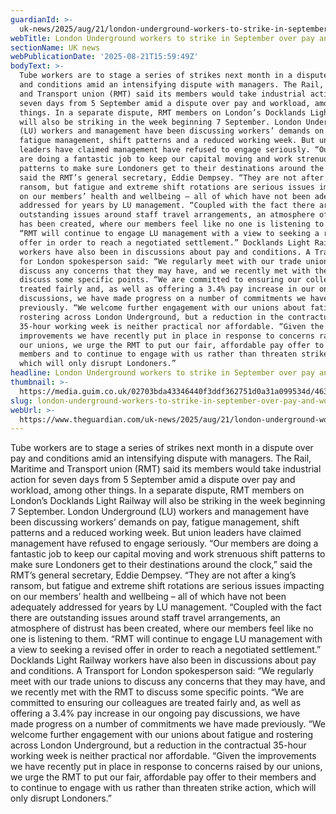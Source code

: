 ```yaml
---
guardianId: >-
  uk-news/2025/aug/21/london-underground-workers-to-strike-in-september-over-pay-and-workload
webTitle: London Underground workers to strike in September over pay and workload
sectionName: UK news
webPublicationDate: '2025-08-21T15:59:49Z'
bodyText: >-
  Tube workers are to stage a series of strikes next month in a dispute over pay
  and conditions amid an intensifying dispute with managers. The Rail, Maritime
  and Transport union (RMT) said its members would take industrial action for
  seven days from 5 September amid a dispute over pay and workload, among other
  things. In a separate dispute, RMT members on London’s Docklands Light Railway
  will also be striking in the week beginning 7 September. London Underground
  (LU) workers and management have been discussing workers’ demands on pay,
  fatigue management, shift patterns and a reduced working week. But union
  leaders have claimed management have refused to engage seriously. “Our members
  are doing a fantastic job to keep our capital moving and work strenuous shift
  patterns to make sure Londoners get to their destinations around the clock,”
  said the RMT’s general secretary, Eddie Dempsey. “They are not after a king’s
  ransom, but fatigue and extreme shift rotations are serious issues impacting
  on our members’ health and wellbeing – all of which have not been adequately
  addressed for years by LU management. “Coupled with the fact there are
  outstanding issues around staff travel arrangements, an atmosphere of distrust
  has been created, where our members feel like no one is listening to them.
  “RMT will continue to engage LU management with a view to seeking a revised
  offer in order to reach a negotiated settlement.” Docklands Light Railway
  workers have also been in discussions about pay and conditions. A Transport
  for London spokesperson said: “We regularly meet with our trade unions to
  discuss any concerns that they may have, and we recently met with the RMT to
  discuss some specific points. “We are committed to ensuring our colleagues are
  treated fairly and, as well as offering a 3.4% pay increase in our ongoing pay
  discussions, we have made progress on a number of commitments we have made
  previously. “We welcome further engagement with our unions about fatigue and
  rostering across London Underground, but a reduction in the contractual
  35-hour working week is neither practical nor affordable. “Given the
  improvements we have recently put in place in response to concerns raised by
  our unions, we urge the RMT to put our fair, affordable pay offer to their
  members and to continue to engage with us rather than threaten strike action,
  which will only disrupt Londoners.”
headline: London Underground workers to strike in September over pay and workload
thumbnail: >-
  https://media.guim.co.uk/02703bda43346440f3ddf362751d0a31a099534d/463_0_3735_2988/500.jpg
slug: london-underground-workers-to-strike-in-september-over-pay-and-workload
webUrl: >-
  https://www.theguardian.com/uk-news/2025/aug/21/london-underground-workers-to-strike-in-september-over-pay-and-workload
---
```

Tube workers are to stage a series of strikes next month in a dispute over pay and conditions amid an intensifying dispute with managers. The Rail, Maritime and Transport union (RMT) said its members would take industrial action for seven days from 5 September amid a dispute over pay and workload, among other things. In a separate dispute, RMT members on London’s Docklands Light Railway will also be striking in the week beginning 7 September. London Underground (LU) workers and management have been discussing workers’ demands on pay, fatigue management, shift patterns and a reduced working week. But union leaders have claimed management have refused to engage seriously. “Our members are doing a fantastic job to keep our capital moving and work strenuous shift patterns to make sure Londoners get to their destinations around the clock,” said the RMT’s general secretary, Eddie Dempsey. “They are not after a king’s ransom, but fatigue and extreme shift rotations are serious issues impacting on our members’ health and wellbeing – all of which have not been adequately addressed for years by LU management. “Coupled with the fact there are outstanding issues around staff travel arrangements, an atmosphere of distrust has been created, where our members feel like no one is listening to them. “RMT will continue to engage LU management with a view to seeking a revised offer in order to reach a negotiated settlement.” Docklands Light Railway workers have also been in discussions about pay and conditions. A Transport for London spokesperson said: “We regularly meet with our trade unions to discuss any concerns that they may have, and we recently met with the RMT to discuss some specific points. “We are committed to ensuring our colleagues are treated fairly and, as well as offering a 3.4% pay increase in our ongoing pay discussions, we have made progress on a number of commitments we have made previously. “We welcome further engagement with our unions about fatigue and rostering across London Underground, but a reduction in the contractual 35-hour working week is neither practical nor affordable. “Given the improvements we have recently put in place in response to concerns raised by our unions, we urge the RMT to put our fair, affordable pay offer to their members and to continue to engage with us rather than threaten strike action, which will only disrupt Londoners.”
